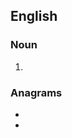{{also|primats}}
==English==

===Noun===
{{head|en|noun plural form}}

# {{plural of|Primat|lang=en}}

===Anagrams===
* {{l|en|armpits}}
* {{l|en|imparts}}